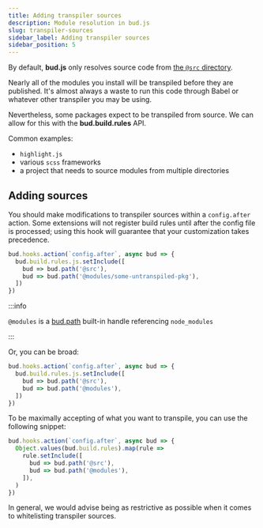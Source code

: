 ```yaml
---
title: Adding transpiler sources
description: Module resolution in bud.js
slug: transpiler-sources
sidebar_label: Adding transpiler sources
sidebar_position: 5
---
```


By default, **bud.js** only resolves source code from [the `@src` directory](/docs/bud.path).

Nearly all of the modules you install will be transpiled before they are published. It's almost always a waste to run this code through Babel or whatever other transpiler you may be using.

Nevertheless, some packages expect to be transpiled from source. We can allow for this with the **bud.build.rules** API.

Common examples:

- `highlight.js`
- various `scss` frameworks
- a project that needs to source modules from multiple directories

## Adding sources

You should make modifications to transpiler sources within a `config.after` action.
Some extensions will not register build rules until after the config file is processed;
using this hook will guarantee that your customization takes precedence.

```ts
bud.hooks.action(`config.after`, async bud => {
  bud.build.rules.js.setInclude([
    bud => bud.path('@src'),
    bud => bud.path('@modules/some-untranspiled-pkg'),
  ])
})
```

:::info

`@modules` is a [bud.path](/docs/bud.path) built-in handle referencing `node_modules`

:::

Or, you can be broad:

```ts
bud.hooks.action(`config.after`, async bud => {
  bud.build.rules.js.setInclude([
    bud => bud.path('@src'),
    bud => bud.path('@modules'),
  ])
})
```

To be maximally accepting of what you want to transpile, you can use the following snippet:

```ts
bud.hooks.action(`config.after`, async bud => {
  Object.values(bud.build.rules).map(rule =>
    rule.setInclude([
      bud => bud.path('@src'),
      bud => bud.path('@modules'),
    ]),
  )
})
```

In general, we would advise being as restrictive as possible when it comes to whitelisting transpiler sources.
